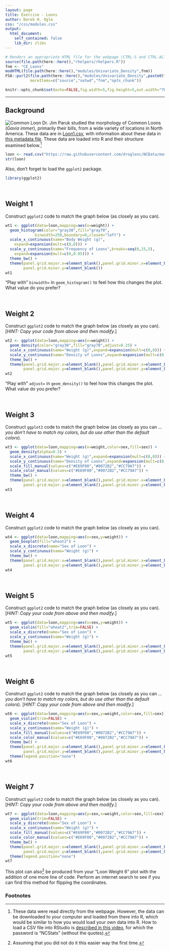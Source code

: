```yaml
---
layout: page
title: Exercise - Loons
author: Derek H. Ogle
css: "/css/modules.css"
output:
  html_document:
    self_contained: false
    lib_dir: zlibs
---
```


```r
# Renders an appropriate HTML file for the webpage (CTRL-S and CTRL-ALT-C)
source(file.path(here::here(),"rhelpers/rhelpers.R"))
fnm <- "CE_Loons"
modHTML(file.path(here::here(),"modules/Univariate_Density",fnm))
FSA::purl2(file.path(here::here(),"modules/Univariate_Density",paste0(fnm,".Rmd")),
           moreItems=c("source","setwd","fnm","opts_chunk"))
```
```r
knitr::opts_chunk$set(echo=FALSE,fig.width=5,fig.height=5,out.width="70%")
```

----

## Background
<img src="../zimgs/loon.jpg" alt="Common Loon" class="img-right">
Dr. Jim Paruk studied the morphology of Common Loons (*Gavia immer*), primarily their bills, from a wide variety of locations in North America. These data are in [Loon1.csv](https://raw.githubusercontent.com/droglenc/NCData/master/Loon1.csv), with information about these data in [this metadata file](https://raw.githubusercontent.com/droglenc/NCData/master/Loon1_meta.txt). These data are loaded into R and their structure examined below.[^loaddata]

```r
loon <- read.csv("https://raw.githubusercontent.com/droglenc/NCData/master/Loon1.csv")
str(loon)
```

Also, don't forget to load the `ggplot2` package.

```r
library(ggplot2)
```


&nbsp;

## Weight 1
Construct `ggplot2` code to match the graph below (as closely as you can).

```r
wt1 <- ggplot(data=loon,mapping=aes(x=weight)) +
  geom_histogram(color="gray30",fill="gray70",
             binwidth=250,boundary=0,closed="left") +
  scale_x_continuous(name="Body Weight (g)",  
    expand=expansion(mult=c(0,0))) +
  scale_y_continuous(name="Frequency of Loons",breaks=seq(0,15,5),  
    expand=expansion(mult=c(0,0.05))) +
  theme_bw() +  
  theme(panel.grid.major.x=element_blank(),panel.grid.minor.x=element_blank(),
        panel.grid.minor.y=element_blank())
wt1
```

"Play with" `binwidth=` in `geom_histogram()` to feel how this changes the plot. What value do you prefer?

&nbsp;

## Weight 2
Construct `ggplot2` code to match the graph below (as closely as you can). [*HINT: Copy your code from above and then modify.*]

```r
wt2 <- ggplot(data=loon,mapping=aes(x=weight)) +
  geom_density(color="gray30",fill="gray70",adjust=0.25) +
  scale_x_continuous(name="Weight (g)",expand=expansion(mult=c(0,0))) +
  scale_y_continuous(name="Density of Loons",expand=expansion(mult=c(0,0.05))) +
  theme_bw() +  
  theme(panel.grid.major.x=element_blank(),panel.grid.minor.x=element_blank(),
        panel.grid.major.y=element_blank(),panel.grid.minor.y=element_blank())
wt2
```

"Play with" `adjust=` in `geom_density()` to feel how this changes the plot. What value do you prefer?

&nbsp;

## Weight 3
Construct `ggplot2` code to match the graph below (as closely as you can ... *you don't have to match my colors, but do use other than the default colors*).

```r
wt3 <- ggplot(data=loon,mapping=aes(x=weight,color=sex,fill=sex)) +
  geom_density(alpha=0.5) +
  scale_x_continuous(name="Weight (g)",expand=expansion(mult=c(0,0))) +
  scale_y_continuous(name="Density of Loons",expand=expansion(mult=c(0,0.05))) +
  scale_fill_manual(values=c("#E69F00","#0072B2","#CC79A7")) +
  scale_color_manual(values=c("#E69F00","#0072B2","#CC79A7")) +
  theme_bw() +  
  theme(panel.grid.major.x=element_blank(),panel.grid.minor.x=element_blank(),
        panel.grid.major.y=element_blank(),panel.grid.minor.y=element_blank())
wt3
```

&nbsp;

## Weight 4
Construct `ggplot2` code to match the graph below (as closely as you can).

```r
wt4 <- ggplot(data=loon,mapping=aes(x=sex,y=weight)) +
  geom_boxplot(fill="wheat2") +
  scale_x_discrete(name="Sex of Loon") +
  scale_y_continuous(name="Weight (g)") +
  theme_bw() +  
  theme(panel.grid.major.x=element_blank(),panel.grid.minor.x=element_blank(),
        panel.grid.major.y=element_blank(),panel.grid.minor.y=element_blank())
wt4
```

&nbsp;

## Weight 5
Construct `ggplot2` code to match the graph below (as closely as you can). [*HINT: Copy your code from above and then modify.*]

```r
wt5 <- ggplot(data=loon,mapping=aes(x=sex,y=weight)) +
  geom_violin(fill="wheat2",trim=FALSE) +
  scale_x_discrete(name="Sex of Loon") +
  scale_y_continuous(name="Weight (g)") +
  theme_bw() +  
  theme(panel.grid.major.x=element_blank(),panel.grid.minor.x=element_blank(),
        panel.grid.major.y=element_blank(),panel.grid.minor.y=element_blank())
wt5
```

&nbsp;


## Weight 6
Construct `ggplot2` code to match the graph below (as closely as you can ... *you don't have to match my colors, but do use other than the default colors*). [*HINT: Copy your code from above and then modify.*]

```r
wt6 <- ggplot(data=loon,mapping=aes(x=sex,y=weight,color=sex,fill=sex)) +
  geom_violin(trim=FALSE) +
  scale_x_discrete(name="Sex of Loon") +
  scale_y_continuous(name="Weight (g)") +
  scale_fill_manual(values=c("#E69F00","#0072B2","#CC79A7")) +
  scale_color_manual(values=c("#E69F00","#0072B2","#CC79A7")) +
  theme_bw() +  
  theme(panel.grid.major.x=element_blank(),panel.grid.minor.x=element_blank(),
        panel.grid.major.y=element_blank(),panel.grid.minor.y=element_blank()) +
  theme(legend.position="none")
wt6
```

&nbsp;


## Weight 7
Construct `ggplot2` code to match the graph below (as closely as you can). [*HINT: Copy your code from above and then modify.*]

```r
wt7 <- ggplot(data=loon,mapping=aes(y=sex,x=weight,color=sex,fill=sex)) +
  geom_violin(trim=FALSE) +
  scale_y_discrete(name="Sex of Loon") +
  scale_x_continuous(name="Weight (g)") +
  scale_fill_manual(values=c("#E69F00","#0072B2","#CC79A7")) +
  scale_color_manual(values=c("#E69F00","#0072B2","#CC79A7")) +
  theme_bw() +  
  theme(panel.grid.major.x=element_blank(),panel.grid.minor.x=element_blank(),
        panel.grid.major.y=element_blank(),panel.grid.minor.y=element_blank()) +
  theme(legend.position="none")
wt7
```

This plot can also[^coord_flip] be produced from your "Loon Weight 6" plot with the addition of one more line of code. Perform an internet search to see if you can find this method for flipping the coordinates.


### Footnotes
[^loaddata]: These data were read directly from the webpage. However, the data can be downloaded to your computer and loaded from there into R, which would be similar to how you would load your own data into R. How to load a CSV file into RStudio is [described in this video](https://vimeo.com/144035138), for which the password is "NCStats" (without the quotes).

[^coord_flip]: Assuming that you did not do it this easier way the first time.
